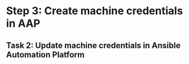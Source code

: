 # Step 3: Create machine credentials in AAP
## Task 2: Update machine credentials in Ansible Automation Platform
<Task id="configure_machine_creds">
</Task>